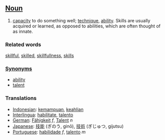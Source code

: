 ==[[Noun]]==

#[[capacity]] to do something well; [[technique]], [[ability]]. Skills are usually acquired or learned, as opposed to abilities, which are often thought of as innate.


===Related words===
[[skillful]], [[skilled]], [[skillfullness]], [[skills]]

===[[Synonym]]s===
*[[ability]]
*[[talent]]

===Translations===
*[[Indonesian]]: [[mampu|kemampuan]], [[ahli|keahlian]]
*[[Interlingua]]: [[habilitate]], [[talento]]
*[[German]]: [[Fähigkeit]] ''f'', [[Talent]] ''n''
*[[Japanese]]: [[技能]] (ぎのう, ginō), [[技術]] (ぎじゅつ, gijutsu)
*[[Portuguese]]: [[habilidade]] ''f'', [[talento]] ''m''